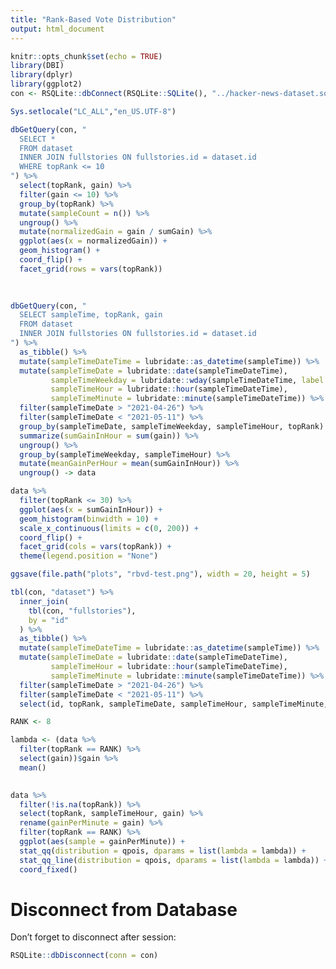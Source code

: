 ```yaml
---
title: "Rank-Based Vote Distribution"
output: html_document
---
```


```r
knitr::opts_chunk$set(echo = TRUE)
library(DBI)
library(dplyr)
library(ggplot2)
con <- RSQLite::dbConnect(RSQLite::SQLite(), "../hacker-news-dataset.sqlite")
```


```r
Sys.setlocale("LC_ALL","en_US.UTF-8")

dbGetQuery(con, "
  SELECT *
  FROM dataset
  INNER JOIN fullstories ON fullstories.id = dataset.id
  WHERE topRank <= 10
") %>% 
  select(topRank, gain) %>% 
  filter(gain <= 10) %>% 
  group_by(topRank) %>% 
  mutate(sampleCount = n()) %>% 
  ungroup() %>% 
  mutate(normalizedGain = gain / sumGain) %>% 
  ggplot(aes(x = normalizedGain)) +
  geom_histogram() +
  coord_flip() +
  facet_grid(rows = vars(topRank))
  
  


```
```r

dbGetQuery(con, "
  SELECT sampleTime, topRank, gain 
  FROM dataset
  INNER JOIN fullstories ON fullstories.id = dataset.id
") %>% 
  as_tibble() %>%
  mutate(sampleTimeDateTime = lubridate::as_datetime(sampleTime)) %>% 
  mutate(sampleTimeDate = lubridate::date(sampleTimeDateTime),
         sampleTimeWeekday = lubridate::wday(sampleTimeDateTime, label = TRUE, week_start = 1),
         sampleTimeHour = lubridate::hour(sampleTimeDateTime),
         sampleTimeMinute = lubridate::minute(sampleTimeDateTime)) %>% 
  filter(sampleTimeDate > "2021-04-26") %>% 
  filter(sampleTimeDate < "2021-05-11") %>% 
  group_by(sampleTimeDate, sampleTimeWeekday, sampleTimeHour, topRank) %>% 
  summarize(sumGainInHour = sum(gain)) %>% 
  ungroup() %>% 
  group_by(sampleTimeWeekday, sampleTimeHour) %>% 
  mutate(meanGainPerHour = mean(sumGainInHour)) %>% 
  ungroup() -> data

```
```r
data %>% 
  filter(topRank <= 30) %>% 
  ggplot(aes(x = sumGainInHour)) +
  geom_histogram(binwidth = 10) +
  scale_x_continuous(limits = c(0, 200)) +
  coord_flip() +
  facet_grid(cols = vars(topRank)) +
  theme(legend.position = "None")

ggsave(file.path("plots", "rbvd-test.png"), width = 20, height = 5)

```

```r
tbl(con, "dataset") %>% 
  inner_join(
    tbl(con, "fullstories"),
    by = "id"
  ) %>% 
  as_tibble() %>%
  mutate(sampleTimeDateTime = lubridate::as_datetime(sampleTime)) %>% 
  mutate(sampleTimeDate = lubridate::date(sampleTimeDateTime),
         sampleTimeHour = lubridate::hour(sampleTimeDateTime),
         sampleTimeMinute = lubridate::minute(sampleTimeDateTime)) %>% 
  filter(sampleTimeDate > "2021-04-26") %>% 
  filter(sampleTimeDate < "2021-05-11") %>% 
  select(id, topRank, sampleTimeDate, sampleTimeHour, sampleTimeMinute, gain) -> data
```


```r
RANK <- 8

lambda <- (data %>% 
  filter(topRank == RANK) %>% 
  select(gain))$gain %>% 
  mean()
  

data %>% 
  filter(!is.na(topRank)) %>% 
  select(topRank, sampleTimeHour, gain) %>% 
  rename(gainPerMinute = gain) %>% 
  filter(topRank == RANK) %>% 
  ggplot(aes(sample = gainPerMinute)) +
  stat_qq(distribution = qpois, dparams = list(lambda = lambda)) +
  stat_qq_line(distribution = qpois, dparams = list(lambda = lambda)) +
  coord_fixed()
```







# Disconnect from Database

Don't forget to disconnect after session:

```r
RSQLite::dbDisconnect(conn = con)
```

